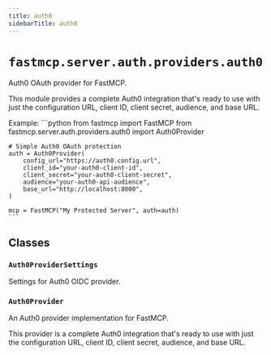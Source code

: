 ```yaml
---
title: auth0
sidebarTitle: auth0
---
```


# `fastmcp.server.auth.providers.auth0`


Auth0 OAuth provider for FastMCP.

This module provides a complete Auth0 integration that's ready to use with
just the configuration URL, client ID, client secret, audience, and base URL.

Example:
    ```python
    from fastmcp import FastMCP
    from fastmcp.server.auth.providers.auth0 import Auth0Provider

    # Simple Auth0 OAuth protection
    auth = Auth0Provider(
        config_url="https://auth0.config.url",
        client_id="your-auth0-client-id",
        client_secret="your-auth0-client-secret",
        audience="your-auth0-api-audience",
        base_url="http://localhost:8000",
    )

    mcp = FastMCP("My Protected Server", auth=auth)
    ```


## Classes

### `Auth0ProviderSettings` <sup><a href="https://github.com/jlowin/fastmcp/blob/main/src/fastmcp/server/auth/providers/auth0.py#L37" target="_blank"><Icon icon="github" style="width: 14px; height: 14px;" /></a></sup>


Settings for Auth0 OIDC provider.


### `Auth0Provider` <sup><a href="https://github.com/jlowin/fastmcp/blob/main/src/fastmcp/server/auth/providers/auth0.py#L62" target="_blank"><Icon icon="github" style="width: 14px; height: 14px;" /></a></sup>


An Auth0 provider implementation for FastMCP.

This provider is a complete Auth0 integration that's ready to use with
just the configuration URL, client ID, client secret, audience, and base URL.

